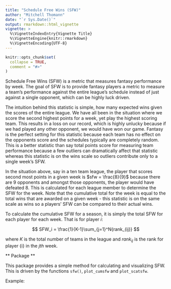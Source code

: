 ```yaml
---
title: "Schedule Free Wins (SFW)"
author: "Mitchell Thomann"
date: "`r Sys.Date()`"
output: rmarkdown::html_vignette
vignette: >
  %\VignetteIndexEntry{Vignette Title}
  %\VignetteEngine{knitr::rmarkdown}
  %\VignetteEncoding{UTF-8}
---
```


```r
knitr::opts_chunk$set(
  collapse = TRUE,
  comment = "#>"
)
```

Schedule Free Wins (SFW) is a metric that measures fantasy performance by week.  The goal of SFW is to provide fantasy players a metric to measure a team's performance against the entire league's schedule instead of just against a single opponent, which can be highly luck driven.  

The intuition behind this statistic is simple, how many expected wins given the scores of the entire league.  We have all been in the situation where we score the second highest points for a week, yet play the highest scoring team.  This results in a loss on our record, which is highly unlucky because if we had played any other opponent, we would have won our game.  Fantasy is the perfect setting for this statistic because each team has no effect on the opponents score and the schedules typically are completely random.  This is a better statistic than say total points score for measuring team performance because a few outliers can dramatically affect that statistic whereas this statistic is on the wins scale so outliers contribute only to a single week's SFW.

In the situation above, say in a ten team league, the player that scores second most points in a given week is $sfw = \frac{8}{9}$ because there are $9$ opponents and amongst those opponents, the player would have defeated $8$.  This is calculated for each league member to determine the SFW for the week.  Note that the cumulative total for the week is equal to the total wins that are awarded on a given week - this statistic is on the same scale as wins so a players' SFW can be compared to their actual wins.  

To calculate the cumulative SFW for a season, it is simply the total SFW for each player for each week.  That is for player $i$:

$$
SFW_i = \frac{1}{K-1}\sum_{j=1}^N{rank_{ij}}
$$

where $K$ is the total number of teams in the league and $rank_{ij}$ is the rank for player {i} in the $jth$ week.

** Package **

This package provides a simple method for calculating and visualizing SFW.  This is driven by the functions `sfw()`, `plot_cumsfw` and `plot_scatsfw`.  

Example:

```

```
